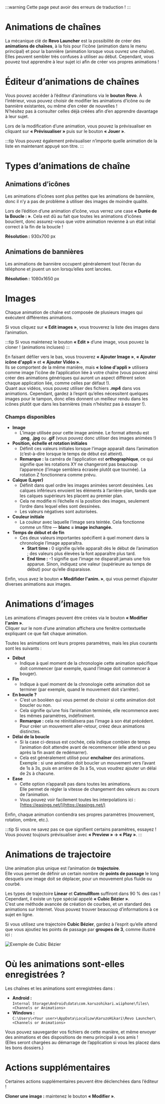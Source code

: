 :::warning
Cette page peut avoir des erreurs de traduction !
:::

# Animations de chaînes
La mécanique clé de **Revo Launcher** est la possibilité de créer des **animations de chaînes**, à la fois pour l’icône (animation dans le menu principal) et pour la bannière (animation lorsque vous ouvrez une chaîne).  
Elles peuvent sembler très confuses à utiliser au début. Cependant, vous pouvez tout apprendre à leur sujet ici afin de créer vos propres animations !

# Éditeur d’animations de chaînes
Vous pouvez accéder à l’éditeur d’animations via le **bouton Revo**. À l’intérieur, vous pouvez choisir de modifier les animations d’icône ou de bannière existantes, ou même d’en créer de nouvelles !  
N’hésitez pas à consulter celles déjà créées afin d’en apprendre davantage à leur sujet.

Lors de la modification d’une animation, vous pouvez la prévisualiser en cliquant sur **« Prévisualiser »** puis sur le bouton **« Jouer »**.  

:::tip
Vous pouvez également prévisualiser n’importe quelle animation de la liste en maintenant appuyé son titre.
:::

# Types d’animations de chaîne
## Animations d’icônes
Les animations d’icônes sont plus petites que les animations de bannière, donc il n’y a pas de problème à utiliser des images de moindre qualité.

Lors de l’édition d’une animation d’icône, vous verrez une case **« Durée de la Boucle : »**. Cela est dû au fait que toutes les animations d’icônes bouclent, donc assurez-vous que votre animation revienne à un état initial correct à la fin de la boucle !

**Résolution :** 930x700 px

## Animations de bannières
Les animations de bannière occupent généralement tout l’écran du téléphone et jouent un son lorsqu’elles sont lancées.  

**Résolution :** 1080x1650 px

# Images
Chaque animation de chaîne est composée de plusieurs images qui exécutent différentes animations.

Si vous cliquez sur **« Edit images »**, vous trouverez la liste des images dans l’animation.  

:::tip
Si vous maintenez le bouton **« Edit »** d’une image, vous pouvez la cloner ! (animations incluses)
:::

En faisant défiler vers le bas, vous trouverez **« Ajouter Image »**, **« Ajouter icône d'appli »** et **« Ajouter Vidéo »**.  
Ils se comportent de la même manière, mais **« Icône d'appli »** utilisera comme image l’icône de l’application liée à votre chaîne (vous pouvez ainsi créer des animations génériques qui auront un aspect différent selon chaque application liée, comme celles par défaut !).  
Quant aux vidéos, vous pouvez utiliser des fichiers **.mp4** dans vos animations. Cependant, gardez à l’esprit qu’elles nécessitent quelques images pour le tampon, donc elles donnent un meilleur rendu dans les icônes plutôt que dans les bannières (mais n’hésitez pas à essayer !).

### Champs disponibles

- **Image**
  - L’image utilisée pour cette image animée. Le format attendu est **.png**, **.jpg** ou **.gif** (vous pouvez donc utiliser des images animées !)
- **Position, échelle et rotation initiales**
  - Définit ces valeurs initiales lorsque l’image apparaît dans l’animation (c’est-à-dire lorsque le temps de début est atteint).
  - **Remarque :** la caméra de l’application est **orthographique**, ce qui signifie que les rotations XY ne changeront pas beaucoup l’apparence (l’image semblera écrasée plutôt que tournée). La rotation Z fonctionnera comme prévu.
- **Calque (Layer)**
  - Définit dans quel ordre les images animées seront dessinées. Les calques inférieurs envoient les éléments à l’arrière-plan, tandis que les calques supérieurs les placent au premier plan.
  - Cela ne modifie ni l’échelle ni la position des images, seulement l’ordre dans lequel elles sont dessinées.
  - Les valeurs négatives sont autorisées.
- **Couleur initiale**
  - La couleur avec laquelle l’image sera teintée. Cela fonctionne comme un filtre — **blanc = image inchangée.**
- **Temps de début et de fin**
  - Ces deux valeurs importantes spécifient à quel moment dans la chronologie l’image apparaîtra.
    - **Start time :** 0 signifie qu’elle apparaît dès le début de l’animation ; des valeurs plus élevées la font apparaître plus tard.
    - **End time :** -1 signifie que l’image ne disparaît jamais une fois apparue. Sinon, indiquez une valeur (supérieure au temps de début) pour qu’elle disparaisse.

Enfin, vous avez le bouton **« Modifider l'anim. »**, qui vous permet d’ajouter diverses animations aux images.

# Animations d’images
Les animations d’images peuvent être créées via le bouton **« Modifier l'anim »**.  
Cliquer sur le nom d’une animation affichera une fenêtre contextuelle expliquant ce que fait chaque animation.

Toutes les animations ont leurs propres paramètres, mais les plus courants sont les suivants :

- **Début**
  - Indique à quel moment de la chronologie cette animation spécifique doit commencer (par exemple, quand l’image doit commencer à bouger).
- **Fin**
  - Indique à quel moment de la chronologie cette animation doit se terminer (par exemple, quand le mouvement doit s’arrêter).
- **En boucle ?**
  - C’est un booléen qui vous permet de choisir si cette animation doit boucler ou non.
  - Cela signifie qu’une fois l’animation terminée, elle recommence avec les mêmes paramètres, indéfiniment.
  - **Remarque :** cela ne réinitialisera pas l’image à son état précédent. Pour créer un mouvement aller-retour, créez deux animations distinctes.
- **Délai de la boucle**
  - Si la case ci-dessus est cochée, cela indique combien de temps l’animation doit attendre avant de recommencer (elle attend un peu après la fin avant de redémarrer).
  - Cela est généralement utilisé pour **enchaîner** des animations.  
    Exemple : si une animation doit boucler un mouvement vers l’avant de 1s à 3s, puis en arrière de 3s à 5s, vous voudrez ajouter un délai de 2s à chacune.
- **Ease**
  - Cette option n’apparaît pas dans toutes les animations.  
    Elle permet de régler la vitesse de changement des valeurs au cours de l’animation.
  - Vous pouvez voir facilement toutes les interpolations ici : [https://easings.net/](https://easings.net/)

Enfin, chaque animation contiendra ses propres paramètres (mouvement, rotation, ombre, etc.).

:::tip
Si vous ne savez pas ce que signifient certains paramètres, essayez ! Vous pouvez toujours prévisualiser avec **« Preview » → « Play »**.
:::

# Animations de trajectoire
Une animation plus unique est l’animation de **trajectoire**.  
Elle vous permet de définir un certain nombre de **points de passage** le long desquels une image doit se déplacer, pour un mouvement plus fluide ou courbé.

Les types de trajectoire **Linear** et **CatmullRom** suffiront dans 90 % des cas !  
Cependant, il existe un type spécial appelé **« Cubic Bézier »**.  
C’est une méthode avancée de création de courbes, et un standard des animations sur Internet. Vous pouvez trouver beaucoup d’informations à ce sujet en ligne.

Si vous utilisez une trajectoire **Cubic Bézier**, gardez à l’esprit qu’elle attend que vous ajoutiez les points de passage par **groupes de 3**, comme illustré ici :

![Exemple de Cubic Bézier](https://user-images.githubusercontent.com/35693714/161345360-8b6c88f8-7e73-4843-8213-f81e52bc2503.png)

# Où les animations sont-elles enregistrées ?
Les chaînes et les animations sont enregistrées dans :

- **Android :**  
  `Internal Storage\Android\data\com.karuzohikari.wiiphone\files\<Channels or Animations>`
- **Windows :**  
  `C:\Users\<Your user>\AppData\LocalLow\KaruzoHikari\Revo Launcher\<Channels or Animations>`

Vous pouvez sauvegarder vos fichiers de cette manière, et même envoyer des animations et des dispositions de menu principal à vos amis !  
(Elles seront chargées au démarrage de l’application si vous les placez dans les bons dossiers.)

# Actions supplémentaires
Certaines actions supplémentaires peuvent être déclenchées dans l’éditeur !

**Cloner une image :** maintenez le bouton **« Modifier »**.
